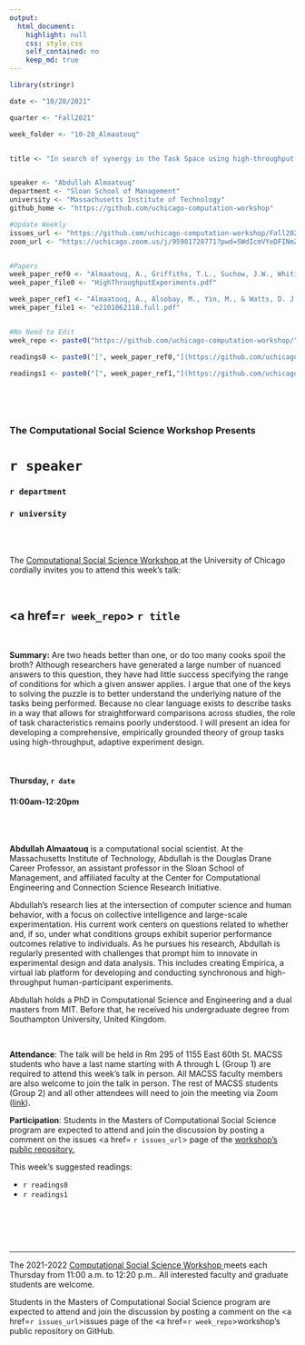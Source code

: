 ```yaml
---
output:
  html_document:
    highlight: null
    css: style.css
    self_contained: no
    keep_md: true
---
```


```r
library(stringr)

date <- "10/28/2021"

quarter <- "Fall2021"

week_folder <- "10-28_Almaatouq"


title <- "In search of synergy in the Task Space using high-throughput experiment design"


speaker <- "Abdullah Almaatouq"
department <- "Sloan School of Management"
university <- "Massachusetts Institute of Technology"
github_home <- "https://github.com/uchicago-computation-workshop"

#Update Weekly
issues_url <- "https://github.com/uchicago-computation-workshop/Fall2021/issues/7"
zoom_url <- "https://uchicago.zoom.us/j/95981728771?pwd=SWdIcmVYeDFINmZpaldkbmsxUmN4dz09"


#Papers
week_paper_ref0 <- "Almaatouq, A., Griffiths, T.L., Suchow, J.W., Whiting, M.E., Evans, J., & Watts, D.J., 'Playing 20,0000 Questions with Nature: High-Throughput Experimentation in Social and Behavioral Science.'"
week_paper_file0 <- "HighThroughputExperiments.pdf"

week_paper_ref1 <- "Almaatouq, A., Alsobay, M., Yin, M., & Watts, D. J. (2021). 'Task complexity moderates group synergy.' Proceedings of the National Academy of Sciences, 118(36)."
week_paper_file1 <- "e2101062118.full.pdf"


#No Need to Edit
week_repo <- paste0("https://github.com/uchicago-computation-workshop/",quarter,"/tree/master/",week_folder)

readings0 <- paste0("[", week_paper_ref0,"](https://github.com/uchicago-computation-workshop/",quarter,"/blob/master/", week_folder,"/",week_paper_file0,")")

readings1 <- paste0("[", week_paper_ref1,"](https://github.com/uchicago-computation-workshop/",quarter,"/blob/master/", week_folder,"/",week_paper_file1,")")
  



```



<br>

<h3 class=pfblock-header> The Computational Social Science Workshop Presents </h3>

<h1 class=pfblock-header3> `r speaker`</h1>
<h3 class=pfblock-header3> `r department` </h3>
<h3 class=pfblock-header3> `r university` </h3>

<br><br>



<p class=pfblock-header3>The <a href="https://macss.uchicago.edu/content/computation-workshop"> Computational Social Science Workshop </a> at the University of Chicago cordially invites you to attend this week's talk:</p>



<br>

<div class=pfblock-header3>
<h2 class=pfblock-header>
  <a href=`r week_repo`> `r title` </a>
</h2>

<br>
</div>



<p class=footertext2>

**Summary:** Are two heads better than one, or do too many cooks spoil the broth? Although researchers have generated a large number of nuanced answers to this question, they have had little success specifying the range of conditions for which a given answer applies. I argue that one of the keys to solving the puzzle is to better understand the underlying nature of the tasks being performed. Because no clear language exists to describe tasks in a way that allows for straightforward comparisons across studies, the role of task characteristics remains poorly understood. I will present an idea for developing a comprehensive, empirically grounded theory of group tasks using high-throughput, adaptive experiment design.


</p>

<br>

<h4 class=pfblock-header3> Thursday, `r date` </h4>
<h4 class=pfblock-header3> 11:00am-12:20pm </h4>

<br><br>

<p class=footertext2>

**Abdullah Almaatouq** is a computational social scientist. At the Massachusetts Institute of Technology, Abdullah is the Douglas Drane Career Professor, an assistant professor in the Sloan School of Management, and affiliated faculty at the Center for Computational Engineering and Connection Science Research Initiative. 

Abdullah’s research lies at the intersection of computer science and human behavior, with a focus on collective intelligence and large-scale experimentation. His current work centers on questions related to whether and, if so, under what conditions groups exhibit superior performance outcomes relative to individuals. As he pursues his research, Abdullah is regularly presented with challenges that prompt him to innovate in experimental design and data analysis. This includes creating Empirica, a virtual lab platform for developing and conducting synchronous and high-throughput human-participant experiments.

Abdullah holds a PhD in Computational Science and Engineering and a dual masters from MIT. Before that, he received his undergraduate degree from Southampton University, United Kingdom.
</p>

<br>

<p class=footertext2>

**Attendance**: The talk will be held in Rm 295 of 1155 East 60th St. MACSS students who have a last name starting with A through L (Group 1) are required to attend this week's talk in person. All MACSS faculty members are also welcome to join the talk in person. The rest of MACSS students (Group 2) and all other attendees will need to join the meeting via Zoom ([link](`r zoom_url`)).
</p>

<p class=footertext2>

**Participation**: Students in the Masters of Computational Social Science program are expected to attend and join the discussion by posting a comment on the issues <a href= `r issues_url`> page </a> of the <a href="https://github.com/uchicago-computation-workshop"> workshop's public repository.</a>

This week's suggested readings:

- `r readings0`
- `r readings1`


<br>

<br><br>

---

<p class=footertext> The 2021-2022 <a href="https://macss.uchicago.edu/content/computation-workshop"> Computational Social Science Workshop </a> meets each Thursday from 11:00 a.m. to 12:20 p.m.. All interested faculty and graduate students are welcome.</p>



<p class=footertext>Students in the Masters of Computational Social Science program are expected to attend and join the discussion by posting a comment on the <a href=`r issues_url`>issues page</a> of the <a href=`r week_repo`>workshop's public repository on GitHub.</a></p>
